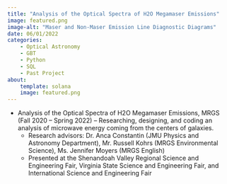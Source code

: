 ```yaml
---
title: "Analysis of the Optical Spectra of H2O Megamaser Emissions"
image: featured.png
image-alt: "Maser and Non-Maser Emission Line Diagnostic Diagrams"
date: 06/01/2022
categories:
    - Optical Astronomy
    - GBT
    - Python
    - SQL
    - Past Project
about: 
    template: solana
    image: featured.png
---
```

* Analysis of the Optical Spectra of H2O Megamaser Emissions, MRGS (Fall 2020 – Spring 2022) – Researching, designing, and coding an analysis of microwave energy coming from the centers of galaxies. 
    + Research advisors: Dr. Anca Constantin (JMU Physics and Astronomy Department), Mr. Russell Kohrs (MRGS Environmental Science), Ms. Jennifer Moyers (MRGS English)
    + Presented at the Shenandoah Valley Regional Science and Engineering Fair, Virginia State Science and Engineering Fair, and International Science and Engineering Fair

